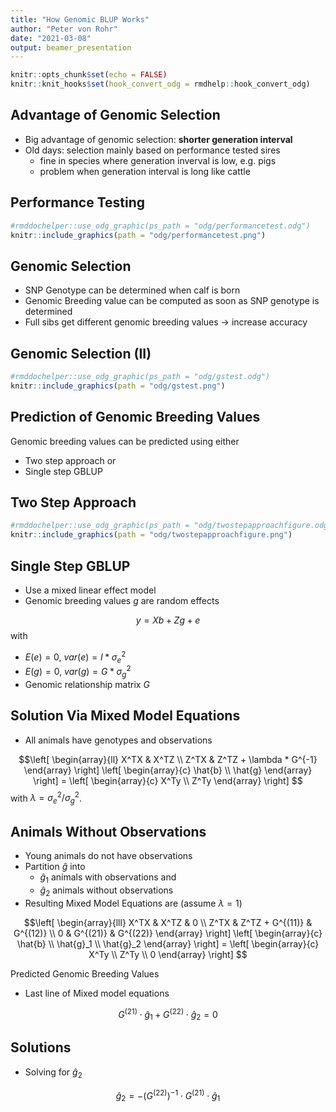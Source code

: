 ```yaml
---
title: "How Genomic BLUP Works"
author: "Peter von Rohr"
date: "2021-03-08"
output: beamer_presentation
---
```


```r
knitr::opts_chunk$set(echo = FALSE)
knitr::knit_hooks$set(hook_convert_odg = rmdhelp::hook_convert_odg)
```


## Advantage of Genomic Selection
* Big advantage of genomic selection: __shorter generation interval__
* Old days: selection mainly based on performance tested sires
    + fine in species where generation inverval is low, e.g. pigs
    + problem when generation interval is long like cattle
    
    
## Performance Testing
```r
#rmddochelper::use_odg_graphic(ps_path = "odg/performancetest.odg")
knitr::include_graphics(path = "odg/performancetest.png")
```
 

## Genomic Selection
* SNP Genotype can be determined when calf is born
* Genomic Breeding value can be computed as soon as SNP genotype is determined
* Full sibs get different genomic breeding values
$\rightarrow$ increase accuracy


## Genomic Selection (II)
```r
#rmddochelper::use_odg_graphic(ps_path = "odg/gstest.odg")
knitr::include_graphics(path = "odg/gstest.png")
```
 

## Prediction of Genomic Breeding Values
Genomic breeding values can be predicted using either

* Two step approach or 
* Single step GBLUP


## Two Step Approach

```r
#rmddochelper::use_odg_graphic(ps_path = "odg/twostepapproachfigure.odg")
knitr::include_graphics(path = "odg/twostepapproachfigure.png")
```


## Single Step GBLUP
* Use a mixed linear effect model
* Genomic breeding values $g$ are random effects

$$y = Xb + Zg + e$$
with 

* $E(e) = 0$, $var(e) = I * \sigma_e^2$
* $E(g) = 0$, $var(g) = G * \sigma_g^2$ 
* Genomic relationship matrix $G$

 
## Solution Via Mixed Model Equations
* All animals have genotypes and observations

$$\left[ 
  \begin{array}{ll}
  X^TX  &  X^TZ  \\
  Z^TX  &  Z^TZ + \lambda * G^{-1}
  \end{array}
\right]
\left[
  \begin{array}{c}
  \hat{b} \\
  \hat{g}
  \end{array}
\right]
=
\left[
  \begin{array}{c}
  X^Ty \\
  Z^Ty
  \end{array}
\right]
$$
with $\lambda = \sigma_e^2 / \sigma_g^2$.


## Animals Without Observations
* Young animals do not have observations
* Partition $\hat{g}$ into 
    + $\hat{g}_1$ animals with observations and
    + $\hat{g}_2$ animals without observations
* Resulting Mixed Model Equations are (assume $\lambda = 1$)

$$\left[ 
  \begin{array}{lll}
  X^TX  &  X^TZ             &  0 \\
  Z^TX  &  Z^TZ + G^{(11)}  &  G^{(12)} \\
  0     &  G^{(21)}         &  G^{(22)}
  \end{array}
\right]
\left[
  \begin{array}{c}
  \hat{b} \\
  \hat{g}_1  \\
  \hat{g}_2
  \end{array}
\right]
=
\left[
  \begin{array}{c}
  X^Ty \\
  Z^Ty \\
  0
  \end{array}
\right]
$$
    
   
Predicted Genomic Breeding Values

* Last line of Mixed model equations

$$ G^{(21)} \cdot \hat{g}_1 + G^{(22)} \cdot \hat{g}_2 = 0$$

## Solutions

* Solving for $\hat{g}_2$

$$\hat{g}_2 = -  (G^{(22)})^{-1} \cdot G^{(21)} \cdot \hat{g}_1$$











